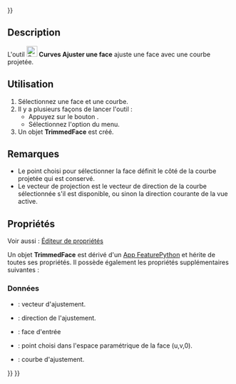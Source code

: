 <languages/>
{{UnfinishedDocu{{#translation:}}}}

{{Docnav/fr
|[[Curves_ZebraTool/fr|Outil Zebra]]
|[[Curves_IsoCurve/fr|Courbes iso]]
|[[Curves_Workbench/fr|Atelier Curves]]
|IconL=Curves_ZebraTool.svg
|IconR=Curves_IsoCurve.svg
|IconC=Curves_workbench_icon.svg
}}

{{GuiCommand/fr
|Name=Curves TrimFace
|Name/fr=Curves Ajuster une face
|MenuLocation=Surfaces → Trim face
|Workbenches=[[Curves_Workbench/fr|Curves]]
}}

==Description==

L'outil [[Image:Curves_TrimFace.svg|24px]] '''Curves Ajuster une face''' ajuste une face avec une courbe projetée.

<span id="Usage"></span>
==Utilisation==

# Sélectionnez une face et une courbe.
# Il y a plusieurs façons de lancer l'outil :
#* Appuyez sur le bouton {{Button|[[Image:Curves_TrimFace.svg|16px]] [[Curves_TrimFace/fr|Trim face]]}}.
#* Sélectionnez l'option {{MenuCommand|Surfaces → [[Image:Curves_TrimFace.svg|16px]] Trim face}} du menu.
# Un objet '''TrimmedFace''' est créé.

<span id="Notes"></span>
==Remarques==

* Le point choisi pour sélectionner la face définit le côté de la courbe projetée qui est conservé.
* Le vecteur de projection est le vecteur de direction de la courbe sélectionnée s'il est disponible, ou sinon la direction courante de la vue active.

<span id="Properties"></span>
==Propriétés==

Voir aussi : [[Property_editor/fr|Éditeur de propriétés]]

Un objet '''TrimmedFace''' est dérivé d'un [[App_FeaturePython/fr|App FeaturePython]] et hérite de toutes ses propriétés. Il possède également les propriétés supplémentaires suivantes :

<span id="Data"></span>
===Données===

{{TitleProperty|Trim Face}}

* {{PropertyData|Vector|Link}} : vecteur d'ajustement.
* {{PropertyData|Direction|Vector}} : direction de l'ajustement.
* {{PropertyData|Face|LinkSub}} : face d'entrée
* {{PropertyData|Picked Point|Vector}} : point choisi dans l'espace paramétrique de la face (u,v,0).
* {{PropertyData|Tool|LinkSubList}} : courbe d'ajustement.


{{Docnav/fr
|[[Curves_ZebraTool/fr|Outil Zebra]]
|[[Curves_IsoCurve/fr|Courbes iso]]
|[[Curves_Workbench/fr|Atelier Curves]]
|IconL=Curves_ZebraTool.svg
|IconR=Curves_IsoCurve.svg
|IconC=Curves_workbench_icon.svg
}}

{{Curves Tools navi{{#translation:}}}}
{{Userdocnavi{{#translation:}}}}